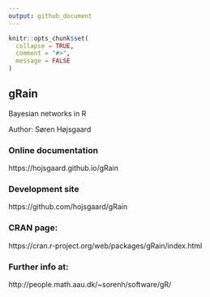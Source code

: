 ```yaml
---
output: github_document
---
```


<!-- README.md is generated from README.Rmd. Please edit only README.Rmd! -->

```r
knitr::opts_chunk$set(
  collapse = TRUE,
  comment = "#>",
  message = FALSE
)
```

## gRain 

Bayesian networks in R

Author: Søren Højsgaard

### Online documentation

https://hojsgaard.github.io/gRain

### Development site

https://github.com/hojsgaard/gRain

### CRAN page:

https://cran.r-project.org/web/packages/gRain/index.html

### Further info at:

http://people.math.aau.dk/~sorenh/software/gR/
